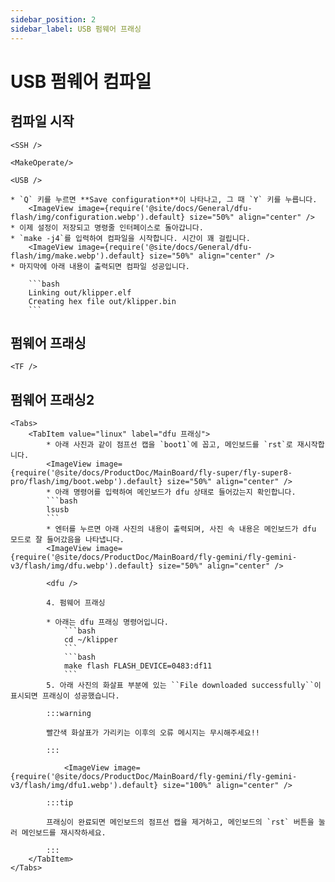 ```yaml
---
sidebar_position: 2
sidebar_label: USB 펌웨어 프래싱
---
```




# USB 펌웨어 컴파일

## 컴파일 시작

    <SSH />

    <MakeOperate/>

    <USB />

    * `Q` 키를 누르면 **Save configuration**이 나타나고, 그 때 `Y` 키를 누릅니다.
        <ImageView image={require('@site/docs/General/dfu-flash/img/configuration.webp').default} size="50%" align="center" />
    * 이제 설정이 저장되고 명령줄 인터페이스로 돌아갑니다.
    * `make -j4`를 입력하여 컴파일을 시작합니다. 시간이 꽤 걸립니다.
        <ImageView image={require('@site/docs/General/dfu-flash/img/make.webp').default} size="50%" align="center" />
    * 마지막에 아래 내용이 출력되면 컴파일 성공입니다.

        ```bash
        Linking out/klipper.elf
        Creating hex file out/klipper.bin
        ```


## 펌웨어 프래싱
    
    <TF />

## 펌웨어 프래싱2
    <Tabs>
        <TabItem value="linux" label="dfu 프래싱">
            * 아래 사진과 같이 점프선 캡을 `boot1`에 꼽고, 메인보드를 `rst`로 재시작합니다.
            <ImageView image={require('@site/docs/ProductDoc/MainBoard/fly-super/fly-super8-pro/flash/img/boot.webp').default} size="50%" align="center" />
            * 아래 명령어를 입력하여 메인보드가 dfu 상태로 들어갔는지 확인합니다.
            ```bash
            lsusb
            ```
            * 엔터를 누르면 아래 사진의 내용이 출력되며, 사진 속 내용은 메인보드가 dfu 모드로 잘 들어갔음을 나타냅니다.
            <ImageView image={require('@site/docs/ProductDoc/MainBoard/fly-gemini/fly-gemini-v3/flash/img/dfu.webp').default} size="50%" align="center" />
           
            <dfu />

            4. 펌웨어 프래싱

            * 아래는 dfu 프래싱 명령어입니다.
                ```bash
                cd ~/klipper
                ```
                ```bash
                make flash FLASH_DEVICE=0483:df11
                ```
            5. 아래 사진의 화살표 부분에 있는 ``File downloaded successfully``이 표시되면 프래싱이 성공했습니다.

            :::warning

            빨간색 화살표가 가리키는 이후의 오류 메시지는 무시해주세요!!

            :::

                <ImageView image={require('@site/docs/ProductDoc/MainBoard/fly-gemini/fly-gemini-v3/flash/img/dfu1.webp').default} size="100%" align="center" />

            :::tip

            프래싱이 완료되면 메인보드의 점프선 캡을 제거하고, 메인보드의 `rst` 버튼을 눌러 메인보드를 재시작하세요.

            :::
        </TabItem>
    </Tabs>